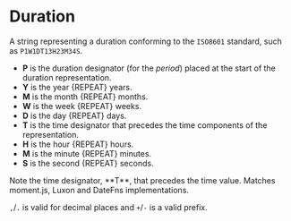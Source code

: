 

# Duration

A string representing a duration conforming to the `ISO8601` standard, such as `P1W1DT13H23M34S`.

- **P** is the duration designator (for the _period_) placed at the start of the duration representation.
- **Y** is the year {REPEAT} years.
- **M** is the month {REPEAT} months.
- **W** is the week {REPEAT} weeks.
- **D** is the day {REPEAT} days.
- **T** is the time designator that precedes the time components of the representation.
- **H** is the hour {REPEAT} hours.
- **M** is the minute {REPEAT} minutes.
- **S** is the second {REPEAT} seconds.

<Callout>
  Note the time designator, **T**, that precedes the time value. Matches moment.js, Luxon and
  DateFns implementations.

`,`/`.` is valid for decimal places and `+`/`-` is a valid prefix.

</Callout>
